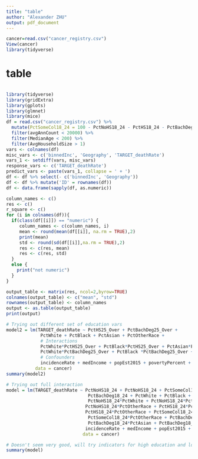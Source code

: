 ```yaml
---
title: "table"
author: "Alexander ZHU"
output: pdf_document
---
```


```r
cancer=read.csv("cancer_registry.csv")
View(cancer)
library(tidyverse)
```


# table
```r

```
```r
library(tidyverse)
library(gridExtra)
library(gplots)
library(glmnet)
library(mice)
df = read.csv("cancer_registry.csv") %>%
  mutate(PctSomeCol18_24 = 100 - PctNoHS18_24 - PctHS18_24 - PctBachDeg18_24) %>% filter(incidenceRate < 1000) %>%
  filter(avgAnnCount < 20000) %>%
  filter(MedianAge < 200) %>%
  filter(AvgHouseholdSize > 1)
vars <- colnames(df)
misc_vars <- c('binnedInc', 'Geography', 'TARGET_deathRate')
vars_1 <- setdiff(vars, misc_vars)
response_vars <- c('TARGET_deathRate')
predict_vars <- paste(vars_1, collapse = ' + ')
df <- df %>% select(- c('binnedInc', 'Geography'))
df <- df %>% mutate('ID' = rownames(df))
df <- data.frame(sapply(df, as.numeric))

column_names <- c()
res <- c()
r_square <- c()
for (i in colnames(df)){
  if(class(df[[i]]) == "numeric") {
     column_names <- c(column_names, i)
     mean <- round(mean(df[[i]], na.rm = TRUE),2)
     print(mean)
     std <- round(sd(df[[i]],na.rm = TRUE),2)
     res <- c(res, mean)
     res <- c(res, std)
  }
  else {
    print("not numeric")
  }
}

output_table <- matrix(res, ncol=2,byrow=TRUE)
colnames(output_table) <- c("mean", "std")
rownames(output_table) <- column_names
output <- as.table(output_table)
print(output)

```


```r
# Trying out different set of education vars
model2 = lm(TARGET_deathRate ~ PctHS25_Over + PctBachDeg25_Over + 
             PctWhite + PctBlack + PctAsian + PctOtherRace +
             # Interactions
             PctWhite*PctHS25_Over + PctBlack*PctHS25_Over + PctAsian*PctHS25_Over + PctOtherRace*PctHS25_Over +
             PctWhite*PctBachDeg25_Over + PctBlack *PctBachDeg25_Over + PctAsian *PctBachDeg25_Over + PctOtherRace *PctBachDeg25_Over +
             # Confounders
             incidenceRate + medIncome + popEst2015 + povertyPercent + MedianAge,
           data = cancer)
summary(model2)      
```


```r
# Trying out full interaction
model = lm(TARGET_deathRate ~ PctNoHS18_24 + PctNoHS18_24 + PctSomeCol18_24 +
                               PctBachDeg18_24 + PctWhite + PctBlack + PctAsian + PctOtherRace +
                               PctNoHS18_24*PctWhite + PctNoHS18_24*PctBlack + PctNoHS18_24*PctAsian + 
                              PctNoHS18_24*PctOtherRace + PctHS18_24*PctWhite + PctHS18_24*PctBlack + PctHS18_24*PctAsian + 
                              PctHS18_24*PctOtherRace + PctSomeCol18_24*PctWhite + PctSomeCol18_24*PctBlack + PctSomeCol18_24*PctAsian + 
                               PctSomeCol18_24*PctOtherRace + PctBachDeg18_24*PctWhite + PctBachDeg18_24*PctBlack+ 
                               PctBachDeg18_24*PctAsian + PctBachDeg18_24*PctOtherRace +
                              incidenceRate + medIncome + popEst2015 + povertyPercent + MedianAge,
                             data = cancer)

# Doesn't seem very good, will try indicators for high education and low education
summary(model)             
```

